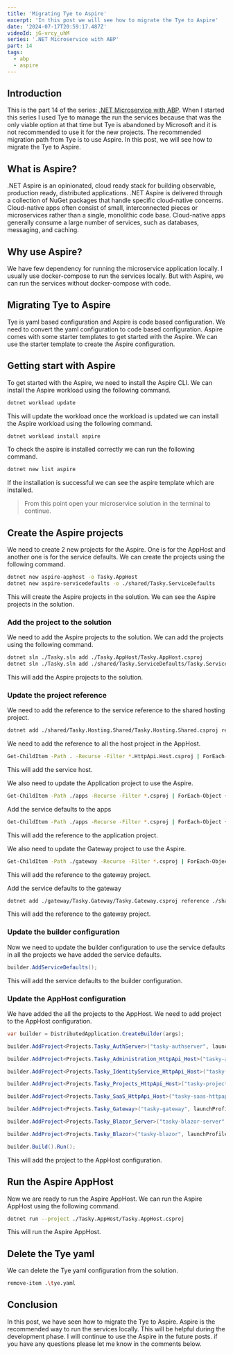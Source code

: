 ```yaml
---
title: 'Migrating Tye to Aspire'
excerpt: 'In this post we will see how to migrate the Tye to Aspire'
date: '2024-07-17T20:59:17.487Z'
videoId: jG-vrcy_uhM
series: '.NET Microservice with ABP'
part: 14
tags:
  - abp
  - aspire
---
```


<YoutubeVideo videoId={props.videoId} />

<TOCInline toc={props.toc} asDisclosure />

## Introduction

This is the part 14 of the series: [.NET Microservice with ABP](/posts/abp-microservice-series). When I started this series I used Tye to manage the run the services because that was the only viable option at that time but Tye is abandoned by Microsoft and it is not recommended to use it for the new projects. The recommended migration path from Tye is to use Aspire. In this post, we will see how to migrate the Tye to Aspire.

## What is Aspire?

.NET Aspire is an opinionated, cloud ready stack for building observable, production ready, distributed applications. .NET Aspire is delivered through a collection of NuGet packages that handle specific cloud-native concerns. Cloud-native apps often consist of small, interconnected pieces or microservices rather than a single, monolithic code base. Cloud-native apps generally consume a large number of services, such as databases, messaging, and caching.

## Why use Aspire?

We have few dependency for running the microservice application locally. I usually use docker-compose to run the services locally. But with Aspire, we can run the services without docker-compose with code.

## Migrating Tye to Aspire

Tye is yaml based configuration and Aspire is code based configuration. We need to convert the yaml configuration to code based configuration. Aspire comes with some starter templates to get started with the Aspire. We can use the starter template to create the Aspire configuration.

## Getting start with Aspire

To get started with the Aspire, we need to install the Aspire CLI. We can install the Aspire workload using the following command.

```bash
dotnet workload update
```

This will update the workload once the workload is updated we can install the Aspire workload using the following command.

```bash
dotnet workload install aspire
```

To check the aspire is installed correctly we can run the following command.

```bash
dotnet new list aspire
```

If the installation is successful we can see the aspire template which are installed.

> From this point open your microservice solution in the terminal to continue.

## Create the Aspire projects

We need to create 2 new projects for the Aspire. One is for the AppHost and another one is for the service defaults. We can create the projects using the following command.

```bash
dotnet new aspire-apphost -o Tasky.AppHost
dotnet new aspire-servicedefaults -o ./shared/Tasky.ServiceDefaults
```

This will create the Aspire projects in the solution. We can see the Aspire projects in the solution.

### Add the project to the solution

We need to add the Aspire projects to the solution. We can add the projects using the following command.

```bash
dotnet sln ./Tasky.sln add ./Tasky.AppHost/Tasky.AppHost.csproj
dotnet sln ./Tasky.sln add ./shared/Tasky.ServiceDefaults/Tasky.ServiceDefaults.csproj
```

This will add the Aspire projects to the solution.

### Update the project reference

We need to add the reference to the service reference to the shared hosting project.

```bash
dotnet add ./shared/Tasky.Hosting.Shared/Tasky.Hosting.Shared.csproj reference ./shared/Tasky.ServiceDefaults/Tasky.ServiceDefaults.csproj
```

We need to add the reference to all the host project in the AppHost.

```bash
Get-ChildItem -Path . -Recurse -Filter *.HttpApi.Host.csproj | ForEach-Object { dotnet add ./Tasky.AppHost/Tasky.AppHost.csproj reference $_.FullName }
```

This will add the service host.

We also need to update the Application project to use the Aspire.

```bash
Get-ChildItem -Path ./apps -Recurse -Filter *.csproj | ForEach-Object { dotnet add ./Tasky.AppHost/Tasky.AppHost.csproj reference $_.FullName }
```

Add the service defaults to the apps

```bash
Get-ChildItem -Path ./apps -Recurse -Filter *.csproj | ForEach-Object { dotnet add $_.FullName reference ./shared/Tasky.ServiceDefaults/Tasky.ServiceDefaults.csproj }
```

This will add the reference to the application project.

We also need to update the Gateway project to use the Aspire.

```bash
Get-ChildItem -Path ./gateway -Recurse -Filter *.csproj | ForEach-Object { dotnet add ./Tasky.AppHost/Tasky.AppHost.csproj reference $_.FullName }
```

This will add the reference to the gateway project.

Add the service defaults to the gateway

```bash
dotnet add ./gateway/Tasky.Gateway/Tasky.Gateway.csproj reference ./shared/Tasky.ServiceDefaults/Tasky.ServiceDefaults.csproj
```

This will add the reference to the gateway project.

### Update the builder configuration

Now we need to update the builder configuration to use the service defaults in all the projects we have added the service defaults.

```csharp
builder.AddServiceDefaults();
```

This will add the service defaults to the builder configuration.

### Update the AppHost configuration

We have added the all the projects to the AppHost. We need to add project to the AppHost configuration.

```csharp
var builder = DistributedApplication.CreateBuilder(args);

builder.AddProject<Projects.Tasky_AuthServer>("tasky-authserver", launchProfileName: "Tasky.AuthServer");

builder.AddProject<Projects.Tasky_Administration_HttpApi_Host>("tasky-administration-httpapi-host", launchProfileName: "Tasky.Administration.Host");

builder.AddProject<Projects.Tasky_IdentityService_HttpApi_Host>("tasky-identityservice-httpapi-host", launchProfileName: "Tasky.IdentityService.Host");

builder.AddProject<Projects.Tasky_Projects_HttpApi_Host>("tasky-projects-httpapi-host", launchProfileName: "Tasky.Projects.Host");

builder.AddProject<Projects.Tasky_SaaS_HttpApi_Host>("tasky-saas-httpapi-host", launchProfileName: "Tasky.SaaS.Host");

builder.AddProject<Projects.Tasky_Gateway>("tasky-gateway", launchProfileName: "Tasky.Gateway");

builder.AddProject<Projects.Tasky_Blazor_Server>("tasky-blazor-server", launchProfileName: "Tasky.Blazor.Server");

builder.AddProject<Projects.Tasky_Blazor>("tasky-blazor", launchProfileName: "Tasky.Blazor");

builder.Build().Run();
```

This will add the project to the AppHost configuration.

## Run the Aspire AppHost

Now we are ready to run the Aspire AppHost. We can run the Aspire AppHost using the following command.

```bash
dotnet run --project ./Tasky.AppHost/Tasky.AppHost.csproj
```

This will run the Aspire AppHost.

## Delete the Tye yaml

We can delete the Tye yaml configuration from the solution.

```bash
remove-item .\tye.yaml
```

## Conclusion

In this post, we have seen how to migrate the Tye to Aspire. Aspire is the recommended way to run the services locally. This will be helpful during the development phase. I will continue to use the Aspire in the future posts. if you have any questions please let me know in the comments below.
